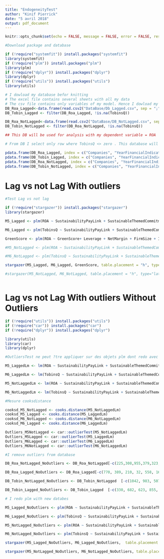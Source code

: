```yaml
---
title: "EndogeneityTest"
author: "Kinif Pierrick"
date: "5 avril 2018"
output: pdf_document
---
```


```r
knitr::opts_chunk$set(echo = FALSE, message = FALSE, error = FALSE, results = 'asis')
```

```r
#Download package and database

if (!require("systemfit")) install.packages("systemfit")
library(systemfit)
if (!require("plm")) install.packages("plm")
library(plm)
if (!require("dplyr")) install.packages("dplyr")
library(dplyr)
if (!require("utils")) install.packages("utils")
library(utils)

# I dowload my database befor knitting
# The excel file contains several sheets with all my data
# The csv file contains only variables of my model. Hence I dowload my DB with read.csv2
DB_Roa_Lagged<-data.frame(read.csv2("DataBase/Db_Lagged.csv", sep = ";",stringsAsFactors=FALSE, header = TRUE ))
DB_Tobin_Lagged <- filter(DB_Roa_Lagged, !is.na(TobinsQ))

DB_Roa_NotLagged<-data.frame(read.csv2("DataBase/DB_NotLagged.csv", sep = ";",stringsAsFactors=FALSE, header = TRUE ))
DB_Tobin_NotLagged <- filter(DB_Roa_NotLagged, !is.na(TobinsQ))

## This DB will be used for analysis with my dependent variable = ROA

# From DB I select only row where TobinsQ <> zero . This database will be used when my dependent variable = TobinsQ

pdata.frame(DB_Roa_Lagged, index = c("Companies", "YearFinancialIndicator"))
pdata.frame(DB_Tobin_Lagged, index = c("Companies", "YearFinancialIndicator"))
pdata.frame(DB_Roa_NotLagged, index = c("Companies", "YearFinancialIndicator"))
pdata.frame(DB_Tobin_NotLagged, index = c("Companies", "YearFinancialIndicator"))
```


# Lag vs not Lag With outliers

```r
#Test Lag vs not lag

if (!require("stargazer")) install.packages("stargazer")
library(stargazer)

M5_Lagged <- plm(ROA ~ SustainabilityPayLink + SustainableThemedCommitment + AuditScore + EnergyProductivity + CarbonProductivity + WaterProductivity + WasteProductivity + Leverage + NetMargin + FirmSize + ROE + Industry , model = "within", data = DB_Roa_Lagged, index = c("Companies", "YearFinancialIndicator"))

M6_Lagged <- plm(TobinsQ ~ SustainabilityPayLink + SustainableThemedCommitment + AuditScore + EnergyProductivity + CarbonProductivity + WaterProductivity + WasteProductivity + Leverage + NetMargin + FirmSize + ROE + Industry , model = "within", data = DB_Tobin_Lagged, index = c("Companies", "YearFinancialIndicator"))

GreenScore <- plm(ROA ~ GreenScore+ Leverage + NetMargin + FirmSize + Industry , model = "within", data = DB_Roa_Lagged, index = c("Companies", "YearFinancialIndicator"))

#M5_NotLagged <- plm(ROA ~ SustainabilityPayLink + SustainableThemedCommitment + AuditScore + EnergyProductivity + CarbonProductivity + WaterProductivity + WasteProductivity + Leverage + NetMargin + FirmSize + ROE + Industry , model = "within", data = DB_Roa_NotLagged, index = c("Companies", "YearFinancialIndicator"))

#M6_NotLagged <- plm(TobinsQ ~ SustainabilityPayLink + SustainableThemedCommitment + AuditScore + EnergyProductivity + CarbonProductivity + WaterProductivity + WasteProductivity + Leverage + NetMargin + FirmSize + ROE + Industry , model = "within", data = DB_Tobin_NotLagged, index = c("Companies", "YearFinancialIndicator"))

stargazer(M5_Lagged, M6_Lagged, GreenScore, table.placement = "h", type="latex", label = "Plm", title = "Within Model M5 M6, Roe with one lag", header = FALSE)

#stargazer(M5_NotLagged, M6_NotLagged, table.placement = "h", type="latex", label = "Plm", title = "Within Model M5 et M6 withoutlag", header = FALSE)



```


\newpage

# Lag vs not Lag With outliers Without Outliers


```r
if (!require("utils")) install.packages("utils")
if (!require("car")) install.packages("car")
if (!require("dplyr")) install.packages("dplyr")

library(utils)
library(car)
library(dplyr)

#OutliersTest ne peut ?tre appliquer sur des objets plm dont redo avec lm

M5_LaggedLm <- lm(ROA ~ SustainabilityPayLink + SustainableThemedCommitment + AuditScore + EnergyProductivity + CarbonProductivity + WaterProductivity + WasteProductivity + Leverage + NetMargin + FirmSize + Industry, data = DB_Roa_Lagged)

M6_LaggedLm <- lm(TobinsQ ~ SustainabilityPayLink + SustainableThemedCommitment + AuditScore + EnergyProductivity + CarbonProductivity + WaterProductivity + WasteProductivity + Leverage + NetMargin + FirmSize + Industry, data = DB_Tobin_Lagged)

M5_NotLaggedLm <- lm(ROA ~ SustainabilityPayLink + SustainableThemedCommitment + AuditScore + EnergyProductivity + CarbonProductivity + WaterProductivity + WasteProductivity + Leverage + NetMargin + FirmSize + Industry, data = DB_Roa_NotLagged)

M6_NotLaggedLm <- lm(TobinsQ ~ SustainabilityPayLink + SustainableThemedCommitment + AuditScore + EnergyProductivity + CarbonProductivity + WaterProductivity + WasteProductivity + Leverage + NetMargin + FirmSize + Industry, data = DB_Tobin_NotLagged)

#Mesure cooksdistance

cooksd_M5_NotLagged <- cooks.distance(M5_NotLaggedLm)
cooksd_M5_Lagged <- cooks.distance(M5_LaggedLm)
cooksd_M6_NotLagged <- cooks.distance(M6_NotLaggedLm)
cooksd_M6_Lagged <- cooks.distance(M6_LaggedLm)

Outliers_M5NotLagged <- car::outlierTest(M5_NotLaggedLm)
Outliers_M5Lagged <- car::outlierTest(M5_LaggedLm)
Outliers_M6Lagged <- car::outlierTest(M6_LaggedLm)
Outliers_M6NotLagged <- car::outlierTest(M6_NotLaggedLm)

#I remove outliers from database

DB_Roa_NotLagged_NoOutliers <- DB_Roa_NotLagged[-c(225,308,955,379,323,1168,771),]

DB_Roa_Lagged_NoOutliers <- DB_Roa_Lagged[-c(770, 389, 210, 32, 558, 161, 390, 771),]

DB_Tobin_NotLagged_NoOutliers <- DB_Tobin_NotLagged  [-c(1042, 983, 507, 524, 695, 631, 274, 875, 561, 933),]

DB_Tobin_Lagged_NoOutliers <- DB_Tobin_Lagged  [-c(330, 682, 623, 855, 872, 271, 1043, 979, 573, 909),]

# I redo plm with new databes

M5_Lagged_NoOutliers <- plm(ROA ~ SustainabilityPayLink + SustainableThemedCommitment + AuditScore + EnergyProductivity + CarbonProductivity + WaterProductivity + WasteProductivity + Leverage + NetMargin + FirmSize + Industry , model = "within", data = DB_Roa_Lagged_NoOutliers, index = c("Companies", "YearFinancialIndicator"))

M6_Lagged_NoOutliers <- plm(TobinsQ ~ SustainabilityPayLink + SustainableThemedCommitment + AuditScore + EnergyProductivity + CarbonProductivity + WaterProductivity + WasteProductivity + Leverage + NetMargin + FirmSize + Industry , model = "within", data = DB_Tobin_Lagged_NoOutliers, index = c("Companies", "YearFinancialIndicator"))

M5_NotLagged_NoOutliers <- plm(ROA ~ SustainabilityPayLink + SustainableThemedCommitment + AuditScore + EnergyProductivity + CarbonProductivity + WaterProductivity + WasteProductivity + Leverage + NetMargin + FirmSize + Industry , model = "within", data = DB_Roa_NotLagged_NoOutliers, index = c("Companies", "YearFinancialIndicator"))

M6_NotLagged_NoOutliers <- plm(TobinsQ ~ SustainabilityPayLink + SustainableThemedCommitment + AuditScore + EnergyProductivity + CarbonProductivity + WaterProductivity + WasteProductivity + Leverage + NetMargin + FirmSize + Industry , model = "within", data = DB_Tobin_NotLagged_NoOutliers, index = c("Companies", "YearFinancialIndicator"))

stargazer(M5_Lagged_NoOutliers, M6_Lagged_NoOutliers,  table.placement = "h", type="latex", label = "Plm", title = "Within Model M5 et M6 with one lag and without outliers", header = FALSE)

stargazer(M5_NotLagged_NoOutliers, M6_NotLagged_NoOutliers, table.placement = "h", type="latex", label = "Plm", title = "Within Model M5 et M6 withoutlag and without outliers", header = FALSE)

```
